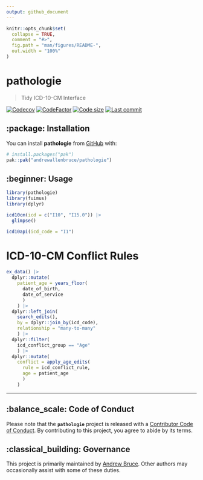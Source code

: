 ```yaml
---
output: github_document
---
```


<!-- README.md is generated from README.Rmd. Please edit that file -->

```r
knitr::opts_chunk$set(
  collapse = TRUE,
  comment = "#>",
  fig.path = "man/figures/README-",
  out.width = "100%"
)
```

# pathologie

> Tidy ICD-10-CM Interface

<!-- badges: start -->
[![Codecov](https://codecov.io/gh/andrewallenbruce/pathologie/branch/main/graph/badge.svg)](https://codecov.io/gh/andrewallenbruce/pathologie)
[![CodeFactor](https://www.codefactor.io/repository/github/andrewallenbruce/pathologie/badge)](https://www.codefactor.io/repository/github/andrewallenbruce/pathologie)
[![Code size](https://img.shields.io/github/languages/code-size/andrewallenbruce/pathologie.svg)](https://github.com/andrewallenbruce/pathologie)
[![Last commit](https://img.shields.io/github/last-commit/andrewallenbruce/pathologie.svg)](https://github.com/andrewallenbruce/pathologie/commits/main)
<!-- badges: end -->

## :package: Installation

You can install **pathologie** from [GitHub](https://github.com/) with:

``` r
# install.packages("pak")
pak::pak("andrewallenbruce/pathologie")
```

## :beginner: Usage

```r
library(pathologie)
library(fuimus)
library(dplyr)
```


```r
icd10cm(icd = c("I10", "I15.0")) |> 
  glimpse()
```


```r
icd10api(icd_code = "I1")
```

# ICD-10-CM Conflict Rules

```r
ex_data() |>
  dplyr::mutate(
    patient_age = years_floor(
      date_of_birth, 
      date_of_service
      )
    ) |>
  dplyr::left_join(
    search_edits(), 
    by = dplyr::join_by(icd_code), 
    relationship = "many-to-many"
    ) |>
  dplyr::filter(
    icd_conflict_group == "Age"
    ) |>
  dplyr::mutate(
    conflict = apply_age_edits(
      rule = icd_conflict_rule,
      age = patient_age
      )
    )
```


------------------------------------------------------------------------------

## :balance_scale: Code of Conduct

Please note that the **`pathologie`** project is released with a [Contributor Code of Conduct](https://andrewallenbruce.github.io/pathologie/CODE_OF_CONDUCT.html). By contributing to this project, you agree to abide by its terms.

## :classical_building: Governance

This project is primarily maintained by [Andrew Bruce](https://github.com/andrewallenbruce). Other authors may occasionally assist with some of these duties.
